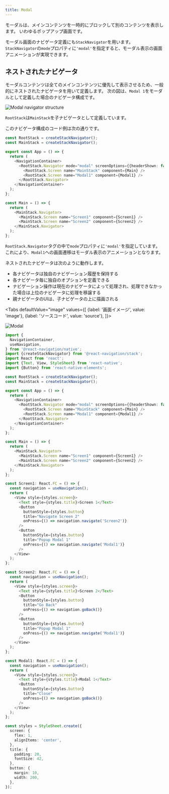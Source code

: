 ```yaml
---
title: Modal
---
```



モーダルは、メインコンテンツを一時的にブロックして別のコンテンツを表示します。
いわゆるポップアップ画面です。

モーダル画面のナビゲータ定義にも`StackNavigator`を用います。
`StackNavigator`の`mode`プロパティに`'modal'`を指定すると、モーダル表示の画面アニメーションが実現できます。

## ネストされたナビゲータ

モーダルコンテンツは全てのメインコンテンツに優先して表示させるため、一般的にネストされたナビゲータを用いて定義します。
次の図は、`Modal 1`をモーダルとして定義した場合のナビゲータ構成です。

![Modal navigator structure](modal_image.png)

`RootStack`は`MainStack`を子ナビゲータとして定義しています。

このナビゲータ構成のコード例は次の通りです。

```typescript jsx
const RootStack = createStackNavigator();
const MainStack = createStackNavigator();

export const App = () => {
  return (
    <NavigationContainer>
      <RootStack.Navigator mode="modal" screenOptions={{headerShown: false}}>
        <RootStack.Screen name="MainStack" component={Main} />
        <RootStack.Screen name="Modal1" component={Modal1} />
      </RootStack.Navigator>
    </NavigationContainer>
  );
};

const Main = () => {
  return (
    <MainStack.Navigator>
      <MainStack.Screen name="Screen1" component={Screen1} />
      <MainStack.Screen name="Screen2" component={Screen2} />
    </MainStack.Navigator>
  );
};
```

`RootStack.Navigator`タグの中で`mode`プロパティに`'modal'`を指定しています。
これにより、`Modal1`への画面遷移はモーダル表示のアニメーションとなります。

ネストされたナビゲータは次のように動作します。

- 各ナビゲータは独自のナビゲーション履歴を保持する
- 各ナビゲータ毎に独自のオプションを定義できる
- ナビゲーション操作は現在のナビゲータによって処理され、処理できなかった場合は上位のナビゲータに処理を移譲する
- 親ナビゲータのUIは、子ナビゲータの上に描画される

<!-- textlint-disable ja-technical-writing/sentence-length,ja-technical-writing/max-comma,ja-spacing/ja-no-space-around-parentheses,jtf-style/3.3.かっこ類と隣接する文字の間のスペースの有無,ja-technical-writing/ja-no-mixed-period,ja-technical-writing/no-unmatched-pair -->

<Tabs
  defaultValue="image"
  values={[
    {label: '画面イメージ', value: 'image'},
    {label: 'ソースコード', value: 'source'},
  ]}>

<!-- textlint-enable ja-technical-writing/sentence-length,ja-technical-writing/max-comma,ja-spacing/ja-no-space-around-parentheses,jtf-style/3.3.かっこ類と隣接する文字の間のスペースの有無,ja-technical-writing/ja-no-mixed-period,ja-technical-writing/no-unmatched-pair -->

<TabItem value="image">

![Modal](modal.png)

</TabItem>

<TabItem value="source">

```typescript jsx title="/src/App.tsx"
import {
  NavigationContainer,
  useNavigation,
} from '@react-navigation/native';
import {createStackNavigator} from '@react-navigation/stack';
import React from 'react';
import {Text, View, StyleSheet} from 'react-native';
import {Button} from 'react-native-elements';

const RootStack = createStackNavigator();
const MainStack = createStackNavigator();

export const App = () => {
  return (
    <NavigationContainer>
      <RootStack.Navigator mode="modal" screenOptions={{headerShown: false}}>
        <RootStack.Screen name="MainStack" component={Main} />
        <RootStack.Screen name="Modal1" component={Modal1} />
      </RootStack.Navigator>
    </NavigationContainer>
  );
};

const Main = () => {
  return (
    <MainStack.Navigator>
      <MainStack.Screen name="Screen1" component={Screen1} />
      <MainStack.Screen name="Screen2" component={Screen2} />
    </MainStack.Navigator>
  );
};

const Screen1: React.FC = () => {
  const navigation = useNavigation();
  return (
    <View style={styles.screen}>
      <Text style={styles.title}>Screen 1</Text>
      <Button
        buttonStyle={styles.button}
        title="Navigate Screen 2"
        onPress={() => navigation.navigate('Screen2')}
      />
      <Button
        buttonStyle={styles.button}
        title="Popup Modal 1"
        onPress={() => navigation.navigate('Modal1')}
      />
    </View>
  );
};

const Screen2: React.FC = () => {
  const navigation = useNavigation();
  return (
    <View style={styles.screen}>
      <Text style={styles.title}>Screen 2</Text>
      <Button
        buttonStyle={styles.button}
        title="Go Back"
        onPress={() => navigation.goBack()}
      />
      <Button
        buttonStyle={styles.button}
        title="Popup Modal 1"
        onPress={() => navigation.navigate('Modal1')}
      />
    </View>
  );
};

const Modal1: React.FC = () => {
  const navigation = useNavigation();
  return (
    <View style={styles.screen}>
      <Text style={styles.title}>Modal 1</Text>
      <Button
        buttonStyle={styles.button}
        title="Close"
        onPress={() => navigation.goBack()}
      />
    </View>
  );
};

const styles = StyleSheet.create({
  screen: {
    flex: 1,
    alignItems: 'center',
  },
  title: {
    padding: 20,
    fontSize: 42,
  },
  button: {
    margin: 10,
    width: 200,
  },
});
```

</TabItem>
</Tabs>
